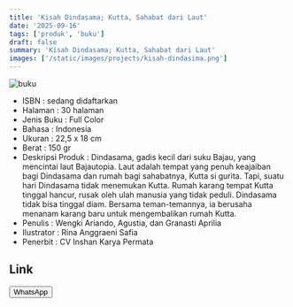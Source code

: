 ```yaml
---
title: 'Kisah Dindasama; Kutta, Sahabat dari Laut'
date: '2025-09-16'
tags: ['produk', 'buku']
draft: false
summary: 'Kisah Dindasama; Kutta, Sahabat dari Laut'
images: ['/static/images/projects/kisah-dindasima.png']
---
```


![buku](/static/images/projects/kisah-dindasima.png)

- ISBN : sedang didaftarkan
- Halaman : 30 halaman
- Jenis Buku : Full Color
- Bahasa : Indonesia
- Ukuran : 22,5 x 18 cm
- Berat : 150 gr
- Deskripsi Produk : Dindasama, gadis kecil dari suku Bajau, yang mencintai laut Bajautopia. Laut adalah tempat yang penuh keajaiban bagi Dindasama dan rumah bagi sahabatnya, Kutta si gurita. Tapi, suatu hari Dindasama tidak menemukan Kutta. Rumah karang tempat Kutta tinggal hancur, rusak oleh ulah manusia yang tidak peduli. Dindasama tidak bisa tinggal diam. Bersama teman-temannya, ia berusaha menanam karang baru untuk mengembalikan rumah Kutta.
- Penulis : Wengki Ariando, Agustia, dan Granasti Aprilia
- Ilustrator : Rina Anggraeni Safia
- Penerbit : CV Inshan Karya Permata

## Link

<div>
<a
  href="https://wa.me/6281567891021" target="_blank">
    <button className="btn-wa">WhatsApp</button>
  </a>
</div>
